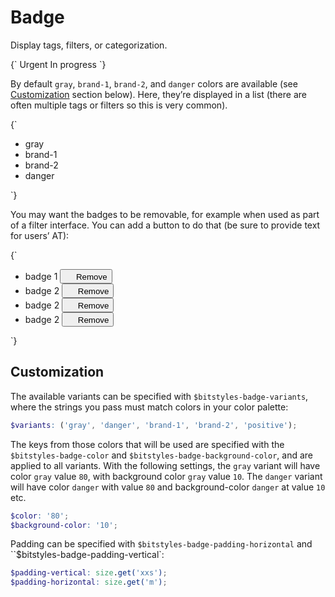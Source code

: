 
<Meta title="Atoms/Badge" />

# Badge

Display tags, filters, or categorization.

<Canvas>
  <Story name="Badge">
    {`
      <span class="a-badge a-badge--brand-gray u-h6 u-font-medium">Urgent</span>
      <span class="a-badge a-badge--brand-gray u-h6 u-font-medium">In progress</span>
    `}
  </Story>
</Canvas>

By default `gray`, `brand-1`, `brand-2`, and `danger` colors are available (see [Customization](#customization) section below). Here, they’re displayed in a list (there are often multiple tags or filters so this is very common).

<Canvas>
  <Story name="Badge — color variants">
    {`
      <ul class="a-list-reset u-flex">
        <li class="u-margin-s-right">
          <span class="a-badge a-badge--brand-gray u-h6 u-font-medium">gray</span>
        </li>
        <li class="u-margin-s-right">
          <span class="a-badge a-badge--brand-1 u-h6 u-font-medium">brand-1</span>
        </li>
        <li class="u-margin-s-right">
          <span class="a-badge a-badge--brand-2 u-h6 u-font-medium">brand-2</span>
        </li>
        <li class="u-margin-s-right">
          <span class="a-badge a-badge--danger u-h6 u-font-medium">danger</span>
        </li>
      </ul>
    `}
  </Story>
</Canvas>

You may want the badges to be removable, for example when used as part of a filter interface. You can add a button to do that (be sure to provide text for users’ AT):

<Canvas>
  <Story name="Badge — with buttons">
    {`
      <ul class="a-list-reset u-flex">
        <li class="u-margin-s-right">
          <span class="a-badge a-badge--brand-gray u-h6 u-font-medium">
            badge 1
            <button class="a-button a-button--icon a-button--icon-reversed a-button--small a-badge__button" type="button">
              <svg width="14" height="14" class="a-icon a-icon--m" aria-hidden="true" focusable="false">
                <use xlink:href="${icons}#icon-cross"></use>
              </svg>
              <span class="u-sr-only">Remove</span>
            </button>
          </span>
        </li>
        <li class="u-margin-s-right">
          <span class="a-badge a-badge--brand-1 u-h6 u-font-medium">
            badge 2
            <button class="a-button a-button--icon a-button--icon-reversed a-button--small a-badge__button" type="button">
              <svg width="14" height="14" class="a-icon a-icon--m" aria-hidden="true" focusable="false">
                <use xlink:href="${icons}#icon-cross"></use>
              </svg>
              <span class="u-sr-only">Remove</span>
            </button>
          </span>
        </li>
        <li class="u-margin-s-right">
          <span class="a-badge a-badge--brand-2 u-h6 u-font-medium">
            badge 2
            <button class="a-button a-button--icon a-button--icon-reversed a-button--small a-badge__button" type="button">
              <svg width="14" height="14" class="a-icon a-icon--m" aria-hidden="true" focusable="false">
                <use xlink:href="${icons}#icon-cross"></use>
              </svg>
              <span class="u-sr-only">Remove</span>
            </button>
          </span>
        </li>
        <li class="u-margin-s-right">
          <span class="a-badge a-badge--danger u-h6 u-font-medium">
            badge 2
            <button class="a-button a-button--icon a-button--icon-reversed a-button--small a-badge__button" type="button">
              <svg width="14" height="14" class="a-icon a-icon--m" aria-hidden="true" focusable="false">
                <use xlink:href="${icons}#icon-cross"></use>
              </svg>
              <span class="u-sr-only">Remove</span>
            </button>
          </span>
        </li>
      </ul>
    `}
  </Story>
</Canvas>

## Customization

The available variants can be specified with `$bitstyles-badge-variants`, where the strings you pass must match colors in your color palette:

```scss
$variants: ('gray', 'danger', 'brand-1', 'brand-2', 'positive');
```

The keys from those colors that will be used are specified with the `$bitstyles-badge-color` and `$bitstyles-badge-background-color`, and are applied to all variants. With the following settings, the `gray` variant will have color `gray` value `80`, with background color `gray` value `10`. The `danger` variant will have color `danger` with value `80` and background-color `danger` at value `10` etc.

```scss
$color: '80';
$background-color: '10';
```

Padding can be specified with `$bitstyles-badge-padding-horizontal` and ``$bitstyles-badge-padding-vertical`:

```scss
$padding-vertical: size.get('xxs');
$padding-horizontal: size.get('m');
```
